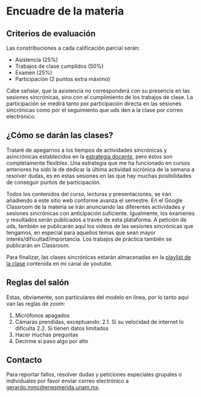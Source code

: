 # Encuadre de la materia

## Criterios de evaluación

Las constribuciones a cada calificación parcial serán:

- Asistencia (25%)
- Trabajos de clase cumplidos (50%)
- Examen (25%)
- Participación (2 puntos extra máximo) 

Cabe señalar, que la asistencia no corresponderá con su presencia en las sesiones sincrónicas, sino con el cumplimiento de los trabajos de clase. La participación se medirá tanto por participación directa en las sesiones sincrónicas como por el seguimiento que uds den a la clase por correo electrónico.

## ¿Cómo se darán las clases?

Trataré de apegarnos a los tiempos de actividades sincrónicas y asincrónicas establecidos en la [estrategia docente](Estrategia-docente.pdf), pero éstos son completamente flexibles. Una estrategia que me ha funcionado en cursos anteriores ha sido la de dedicar la última actividad sicrónica de la semana a resolver dudas, es en estas sesiones en las que hay muchas posibilidades de conseguir puntos de participación.

Todos los contenidos del curso, lecturas y presentaciones, se irán añadiendo a este sitio web conforme avanza el semestre. En el Google Classroom de la materia se irán anunciando las diferentes actividades y sesiones sincrónicas con anticipación suficiente. Igualmente, los examenes y resultados serán publicados a través de esta plataforma. A petición de uds, también se publicarán aquí los videos de las sesiones sincrónicas que tengamos, en especial para aquellos temas que sean mayor interés/dificultad/importancia. Los trabajos de práctica también se publicarán en Classroom.

Para finalizar, las clases sincrónicas estarán almacenadas en la <a href="https://www.youtube.com/playlist?list=LmZRvJXMG43-YjcSbCbpmzL5MP7AUJfwM" target="_blank">playlist de la clase</a> contenida en mi canal de youtube.

## Reglas del salón

Estas, obviamente, son particulares del modelo en línea, por lo tanto aquí van las reglas de zoom:

1. Micrófonos apagados
2. Cámaras prendidas, exceptuando:
        2.1. Si su velocidad de internet lo dificulta
        2.2. Si tienen datos limitados
3. Hacer muchas preguntas
4. Decirme si paso algo por alto

## Contacto

Para reportar fallos, resolver dudas y peticiones especiales grupales o individuales por favor enviar correo electrónico a [gerardo.mmc@enesmerida.unam.mx](mailto:gerardo.mmc@enesmerida.unam.mx).